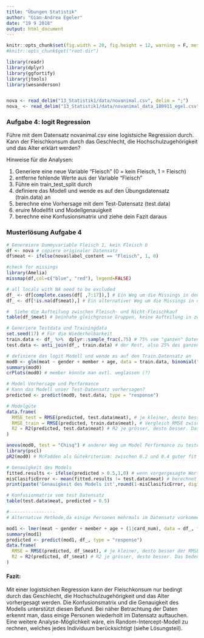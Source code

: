 ```yaml
---
title: "Übungen Statistik"
author: "Gian-Andrea Egeler"
date: "19 9 2018"
output: html_document
---
```


```r
knitr::opts_chunk$set(fig.width = 20, fig.height = 12, warning = F, message = F)
#knitr::opts_chunk$get("root.dir")
```


```r

library(readr)
library(dplyr)
library(ggfortify)
library(jtools)
library(wesanderson)


nova <- read_delim("13_Statistik1/data/novanimal.csv", delim = ";")
nova_ <- read_delim("13_Statistik1/data/novanimal_data_180911_egel.csv", delim = ";")
```


### Aufgabe 4: logit Regression


Führe mit dem Datensatz novanimal.csv eine logistsiche Regression durch. Kann der Fleischkonsum durch das Geschlecht, die Hochschulzugehörigkeit und das Alter erklärt werden?

Hinweise für die Analysen:

1. Generiere eine neue Variable "Fleisch" (0 = kein Fleisch, 1 = Fleisch)
2. entferne fehlende Werte aus der Variable "Fleisch"
3. Führe ein train_test_split durch
4. definiere das Modell und wende es auf den Übungsdatensatz (train.data) an
5. berechne eine Vorhersage mit dem Test-Datensatz (test.data)
6. eruire Modellfit und Modellgenauigkeit
7. berechne eine Konfusionsmatrix und ziehe dein Fazit daraus

### Musterlösung Aufgabe 4

```r

# Genereiere Dummyvariable Fleisch 1, kein Fleisch 0
df <- nova # copiere originaler Datensatz
df$meat <- ifelse(nova$label_content == "Fleisch", 1, 0)

#check for missings
library(Amelia)
missmap(df,col=c("blue", "red"), legend=FALSE)

# all locals with NA need to be excluded
df_ <- df[complete.cases(df[ ,7:17]),] # Ein Weg um die Missings in den ausgewählten Spalten zu löschen
df_ <- df[!is.na(df$meat),] # Ein alternativer Weg um die Missings in der gwünschten Spalte zu löschen

#  Siehe die Aufteilung zwischen Fleisch- und Nicht-Fleischkauf 
table(df_$meat) # beinhahe gleichgrosse Gruppen, keine Aufteilung in zwei Datensätze nötig

# Generiere Testdata und Trainingdata
set.seed(17) # Für die Wiederholbarkeit
train.data <- df_ %>%  dplyr::sample_frac(.75) # 75% vom "ganzen" Datensatz werden rausgenommen, auf diese Daten wenden wir unser Modell an
test.data <- anti_join(df_, train.data) # der Rest, also 25% des ganzen Datensatzes ist unser Testdatensatz

# definiere das logit Modell und wende es auf den Train.Datensatz an
mod0 <- glm(meat ~ gender + member + age, data = train.data, binomial("logit"))
summary(mod0)
crPlots(mod0) # member könnte man evtl. weglassen (?)

# Model Vorhersage und Performance
# Kann das Modell unser Test-Datensatz vorhersagen?
predicted <- predict(mod0, test.data, type = "response")

# Modelgüte
data.frame(
  RMSE_test = RMSE(predicted, test.data$meat), # je kleiner, desto besser der RMSE. Das bedeutet guter Modelfit
  RMSE_train = RMSE(predicted, train.data$meat), # Vergleich RMSE zwischen train und test. 
  R2 = R2(predicted, test.data$meat) # R2 je grösser, desto besser. Das bedeutet Modell erklärt viel Varianz zwischen den Daten
)

anova(mod0, test = "Chisq") # anderer Weg um Model Performance zu testen
library(pscl)
pR2(mod0) # McFadden als Gütekriterium: zwischen 0.2 und 0.4 guter fit

# Genauigkeit des Models
fitted.results <- ifelse(predicted > 0.5,1,0) # wenn vorgergesagte Werte grösser als Zufall ist (.5) bekommen sie eine 1 sonst 0 
misClasificError <- mean(fitted.results != test.data$meat) # berechnet die Fehlklassifizierung
print(paste('Genauigkeit des Models ist',round(1-misClasificError, digits = 2))) # nahe bei 50%: Model ist passt zwar zu den Daten, aber weder das Geschlecht noch das Alter kann der Kauf von einem Fleisch-Menü vorhersagen 

# Konfusionmatrix vom test Datensatz
table(test.data$meat, predicted > 0.5)

#-----------------
# Alternative Methode,da einige Personen mehrmals im Datensatz vorkommen

mod1 <- lmer(meat ~ gender + member + age + (1|card_num), data = df_, family = binomial(link=logit))
summary(mod1)
predicted <- predict(mod1, df_, type = "response")
data.frame(
  RMSE = RMSE(predicted, df_$meat), # je kleiner, desto besser der RMSE. Das bedeutet guter Modelfit
  R2 = R2(predicted, df_$meat) # R2 je grösser, desto besser. Das bedeutet Modell klärt viel Varianz auf.
)


```
#### Fazit:
Mit einer logistsichen Regression kann der Fleischkonsum nur bedingt durch das Geschlecht, die Hochschulzugehörigkeit und das Alter vorhergesagt werden. Die Konfusionsmatrix und die Genauigkeit des Modells unterstützt diesen Befund. 
Bei näher Betrachtung der Daten erkennt man, dass einige Personen wiederholt im Datensatz auftauchen. Eine weitere Analyse-Möglichkeit wäre, ein Random-Intercept-Modell zu rechnen, welches jedes Individuum berücksichtigt (siehe Lösungsteil).     